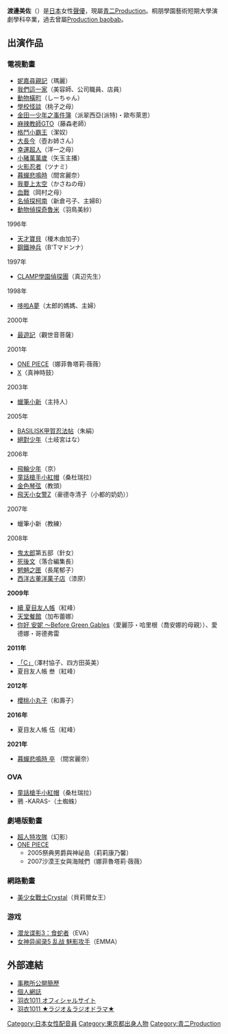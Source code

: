 {{MOSLOW|time=2015-03-07T15:03:05+00:00}}
{{noteTA|G1=Anime}}
{{配音員
|名字= 渡邊 美佐
|圖像= 
|尺寸= 
|綽號= 
|出身地= {{JPN}} [[東京都|東京都]]
|血型= A
|生年= 1964
|生月= 4
|生日= 30
|所屬= [[青二Production|青二Production]]
|活動時期= 1991年－
|代表作= 桑杜瑞拉（[[童話槍手小紅帽|童話槍手小紅帽]]）<br/>矢玉主播（[[小豬萬萬歲|小豬萬萬歲]]）<br/>娜菲魯塔莉·薇薇（[[ONE_PIECE|ONE PIECE]]）
|module={{Japanese|embed=yes|japanese=渡辺 美佐|kana=わたなべ みさ|romaji=Watanabe Misa}}
}}

'''渡邊美佐'''（{{bd|1964年|4月30日|catIdx=Watanabe Misa}}）是[[日本|日本]]女性[[聲優|聲優]]，現屬[[青二Production|青二Production]]。桐朋學園藝術短期大學演劇學科卒業，過去曾屬[[Production_baobab|Production baobab]]。

==出演作品==
===電視動畫===
*[[妮嘉尋親記|妮嘉尋親記]]（瑪麗）
*[[我們這一家|我們這一家]]（美容師、公司職員、店員）
*[[動物橫町|動物橫町]]（しーちゃん）
*[[學校怪談|學校怪談]]（桃子之母）
*[[金田一少年之事件簿|金田一少年之事件簿]]（派翠西亞(派特)・歐布萊恩）
*[[麻辣教師GTO|麻辣教師GTO]]（藤森老師）
*[[格鬥小霸王|格鬥小霸王]]（潔奴）
*[[大長今|大長今]]（壺お姉さん）
*[[幸運超人|幸運超人]]（洋一之母）
*[[小豬萬萬歲|小豬萬萬歲]]（矢玉主播）
*[[火影忍者|火影忍者]]（ツナミ）
*[[暮蟬悲鳴時|暮蟬悲鳴時]]（間宮麗奈）
*[[我要上太空|我要上太空]]（かさねの母）
*[[血戰|血戰]]（岡村之母）
*[[名偵探柯南|名偵探柯南]]（新倉弓子、主婦B）
*[[動物偵探奇魯米|動物偵探奇魯米]]（羽鳥美紗）
;1996年
*[[天才寶貝|天才寶貝]]（榎木由加子）
*[[鋼鐵神兵|鋼鐵神兵]]（B'Tマドンナ）
;1997年
*[[CLAMP學園偵探團|CLAMP學園偵探團]]（真辺先生）
;1998年
*[[哆啦A夢|哆啦A夢]]（太郎的媽媽、主婦）
;2000年
*[[最遊記|最遊記]]（觀世音菩薩）
;2001年
*[[ONE_PIECE|ONE PIECE]]（娜菲魯塔莉·薇薇）
*[[X|X]]（真神時鼓）
;2003年
*[[蠟筆小新|蠟筆小新]]（主持人）
;2005年
*[[BASILISK甲賀忍法帖|BASILISK甲賀忍法帖]]（朱絹）
*[[絕對少年|絕對少年]]（土岐宮はな）
;2006年
*[[飛輪少年|飛輪少年]]（京）
*[[童話槍手小紅帽|童話槍手小紅帽]]（桑杜瑞拉）
*[[金色琴弦|金色琴弦]]（教頭）
*[[飛天小女警Z|飛天小女警Z]]（豪德寺清子（小都的奶奶））
;2007年
*蠟筆小新（教練）
;2008年
*[[鬼太郎|鬼太郎]]第五部（針女）
*[[死後文|死後文]]（落合編集長）
*[[魍魎之匣|魍魎之匣]]（長尾郁子）
*[[西洋古董洋菓子店|西洋古董洋菓子店]]（漆原）
'''2009年'''
* [[夏目友人帳|續 夏目友人帳]]（紅峰）
*[[天堂餐館|天堂餐館]]（加布蕾娜）
*[[你好_安妮_～Before_Green_Gables|你好 安妮 ～Before Green Gables]]（愛麗莎・哈里根（喬安娜的母親））、愛德娜・哥德弗雷
'''2011年'''
* [[C_(動畫)|「C」]]（澤村協子、四方田英美）
* 夏目友人帳 叁（紅峰）
'''2012年'''
*[[櫻桃小丸子|櫻桃小丸子]]（和壽子）
'''2016年'''
* 夏目友人帳 伍（紅峰）
'''2021年'''
* [[暮蟬悲鳴時_(動畫)|暮蟬悲鳴時 卒]] （間宮麗奈）

===OVA===
*[[童話槍手小紅帽|童話槍手小紅帽]]（桑杜瑞拉）
*鴉 -KARAS-（土蜘蛛）

===劇場版動畫===
*[[超人特攻隊|超人特攻隊]]（幻影）
*[[ONE_PIECE|ONE PIECE]]
**2005祭典男爵與神祕島（莉莉康乃馨）
**2007沙漠王女與海賊們（娜菲魯塔莉·薇薇）

=== 網路動畫 ===
*[[美少女戰士Crystal|美少女戰士Crystal]]（貝莉爾女王）

===游戏===
*[[潜龙谍影3：食蛇者|潜龙谍影3：食蛇者]]（EVA）
*[[女神异闻录5_乱战_魅影攻手|女神异闻录5 乱战 魅影攻手]]（EMMA）

== 外部連結 ==
* [http://www.aoni.co.jp/actress/wa/watanabe-misa.html 事務所公開簡歷] {{Wayback|url=http://www.aoni.co.jp/actress/wa/watanabe-misa.html |date=20161104043947 }}{{ja}}
* [http://gree.jp/watanabe_misa/ 個人網誌] {{Wayback|url=http://gree.jp/watanabe_misa/ |date=20210218121815 }}{{ja}}
* [https://web.archive.org/web/20060830204131/http://hagoromo1011.pupu.jp/ 羽衣1011 オフィシャルサイト]{{ja}}
* [https://web.archive.org/web/20090223212748/http://www.jinnan-st.tv/hagoromo/index.html 羽衣1011 ★ラジオ＆ラジオドラマ★]{{ja}}

{{青二Production}}
{{DEFAULTSORT:Watanabe Misa}}
[[Category:日本女性配音員|Category:日本女性配音員]]
[[Category:東京都出身人物|Category:東京都出身人物]]
[[Category:青二Production|Category:青二Production]]